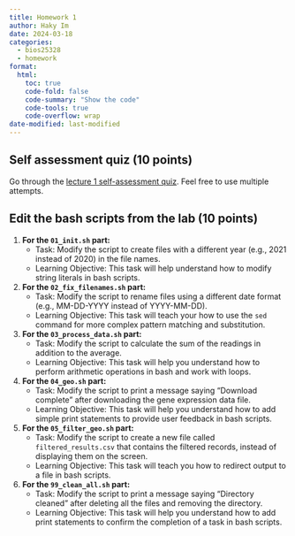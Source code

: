 ```yaml
---
title: Homework 1
author: Haky Im
date: 2024-03-18
categories:
  - bios25328
  - homework
format:
  html:
    toc: true
    code-fold: false
    code-summary: "Show the code"
    code-tools: true
    code-overflow: wrap
date-modified: last-modified
---
```


## Self assessment quiz (10 points)
Go through the
[lecture 1 self-assessment quiz](https://forms.gle/qd8zykYyQg16RfEC7). Feel free to use multiple attempts.

## Edit the bash scripts from the lab (10 points)

1. **For the `01_init.sh` part:**
   - Task: Modify the script to create files with a different year (e.g., 2021 instead of 2020) in the file names.
   - Learning Objective: This task will help understand how to modify string literals in bash scripts.

2. **For the `02_fix_filenames.sh` part:**
   - Task: Modify the script to rename files using a different date format (e.g., MM-DD-YYYY instead of YYYY-MM-DD).
   - Learning Objective: This task will teach your how to use the `sed` command for more complex pattern matching and substitution.

3. **For the `03_process_data.sh` part:**
   - Task: Modify the script to calculate the sum of the readings in addition to the average.
   - Learning Objective: This task will help you understand how to perform arithmetic operations in bash and work with loops.

4. **For the `04_geo.sh` part:**
   - Task: Modify the script to print a message saying "Download complete" after downloading the gene expression data file.
   - Learning Objective: This task will help you understand how to add simple print statements to provide user feedback in bash scripts.

5. **For the `05_filter_geo.sh` part:**
   - Task: Modify the script to create a new file called `filtered_results.csv` that contains the filtered records, instead of displaying them on the screen.
   - Learning Objective: This task will teach you how to redirect output to a file in bash scripts.

6. **For the `99_clean_all.sh` part:**
   - Task: Modify the script to print a message saying "Directory cleaned" after deleting all the files and removing the directory.
   - Learning Objective: This task will help you understand how to add print statements to confirm the completion of a task in bash scripts.





